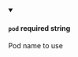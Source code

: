 
<details className="config-field" data-expandable="false" open>
<summary>

#### `pod` <span class="config-field-required" data-required="false">required</span> <span class="config-field-type">string</span> <span class="config-field-default"></span>

Pod name to use

</summary>



</details>
